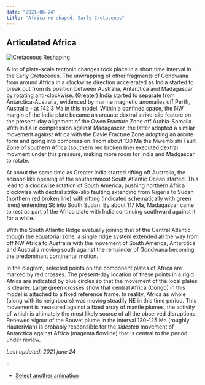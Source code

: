 ```yaml
---
date: "2021-06-24"
title: "Africa re-shaped, Early Cretaceous"
---
```



## Articulated Africa

![Cretaceous Reshaping](http://www.reeves.nl/upload/animafrica-1.gif)

A lot of plate-scale tectonic changes took place in a short time interval in the Early Cretaceous. The unwrapping of other fragments of Gondwana from around Africa in a clockwise direction accelerated
as India started to break out from its position between Australia, Antarctica and Madagascar by rotating anti-clockwise. (Greater) India started to separate from Antarctica-Australia, evidenced by marine magnetic anomalies off Perth, Australia - at 142.3 Ma in this model. Within a confined space, the NW margin of the India plate became an arcuate dextral strike-slip feature on the present-day alignment of the Owen Fracture Zone off Arabia-Somalia. With India in compression against Madagascar, the latter adopted a similar movement against Africa with the Davie Fracture Zone adopting an arcute form and going into compression. From about 130 Ma the Mwembishi Fault Zone of southern Africa (southern red broken line) executed dextral movment under this pressure, making more room for India and Madgascar to rotate.

At about the same time as Greater India started rifting off Australia, the scissor-like opening of the southernmost South Atlantic Ocean started. This lead to a clockwise rotation of South America, pushing northern Africa clockwise with dextral strike-slip faulting extending from Nigeria to Sudan (northern red broken line) with rifting (indicated schematically with green lines) entending SE into South Sudan. By about 117 Ma, Madagascar came to rest as part of the Africa plate with India continuing southward against it for a while.

With the South Atlantic Ridge evetually joining that of the Central Atlantic though the equatorial zone, a single ridge system extended all the way from off NW Africa to Australia with the movement of South America, Antarctica and Australia moving south against the remainder of Gondwana becoming the predominant continental motion.

In the diagram, selected points on the component plates of Africa are marked by red crosses. The present-day location of these points in a rigid Africa are indicated by blue circles so that the movement of the local plates is clearer. Large green crosses show that central Africa (Congo) in this model is attached to a fixed reference frame. In reality, Africa as whole (along with its neighbours) was moving steadily NE in this time period. This movement is measured against a fixed array of mantle plumes, the activity of which is ultimately the most likely source of all the observed disruptions. Renewed vigour of the Bouvet plume in the interval 130-125 Ma (roughly Hauterivian) is probably responsible for the *sidestep* movement of Antarctica against Africa (magenta flowline) that is central to the period under review.

*Last updated: 2021 june 24*

::


* [Select another animation](../animations)



